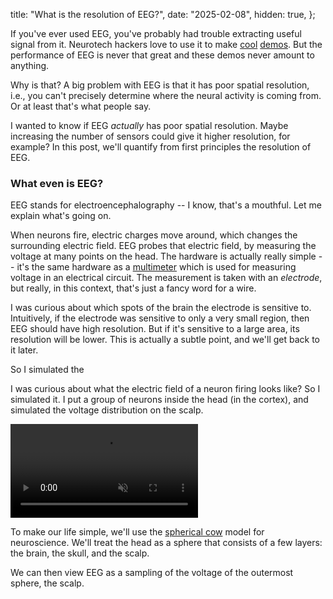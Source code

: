   title: "What is the resolution of EEG?",
  date: "2025-02-08",
  hidden: true,
};




<PostHeader title={metadata.title} date={metadata.date} draft />

If you've ever used EEG, you've probably had trouble extracting useful signal from it. Neurotech hackers love to use it to make [cool](https://x.com/perrikaryal/status/1817597037203816541) [demos](https://youtu.be/_46AoSnHCRo?si=NU3U6fbNqZbvme5Q). But the performance of EEG is never that great and these demos never amount to anything.

Why is that? A big problem with EEG is that it has poor spatial resolution, i.e., you can't precisely determine where the neural activity is coming from. Or at least that's what people say.

I wanted to know if EEG _actually_ has poor spatial resolution. Maybe increasing the number of sensors could give it higher resolution, for example? In this post, we'll quantify from first principles the resolution of EEG.

### What even is EEG?
EEG stands for electroencephalography -- I know, that's a mouthful. Let me explain what's going on.

<CenteredImg src={eegHeadset} alt="eeg headset" />

When neurons fire, electric charges move around, which changes the surrounding electric field. EEG probes that electric field, by measuring the voltage at many points on the head. The hardware is actually really simple -- it's the same hardware as a [multimeter](https://en.wikipedia.org/wiki/Multimeter) which is used for measuring voltage in an electrical circuit. The measurement is taken with an _electrode_, but really, in this context, that's just a fancy word for a wire.

I was curious about which spots of the brain the electrode is sensitive to. Intuitively, if the electrode was sensitive to only a very small region, then EEG should have high resolution. But if it's sensitive to a large area, its resolution will be lower. This is actually a subtle point, and we'll get back to it later.

So I simulated the 

I was curious about what the electric field of a neuron firing looks like? So I simulated it. I put a group of neurons inside the head (in the cortex), and simulated the voltage distribution on the scalp.

<video autoPlay muted loop className="w-full max-w-sm mx-auto my-8">
  <source src="/eeg/eeg1.mp4" type="video/mp4" />
  Your browser does not support the video tag.
</video>


To make our life simple, we'll use the [spherical cow](https://en.wikipedia.org/wiki/Spherical_cow) model for neuroscience. We'll treat the head as a sphere that consists of a few layers: the brain, the skull, and the scalp. 

<CenteredImg src={threeLayerImg} alt="3 layers of head" className="h-64" />

We can then view EEG as a sampling of the voltage of the outermost sphere, the scalp.